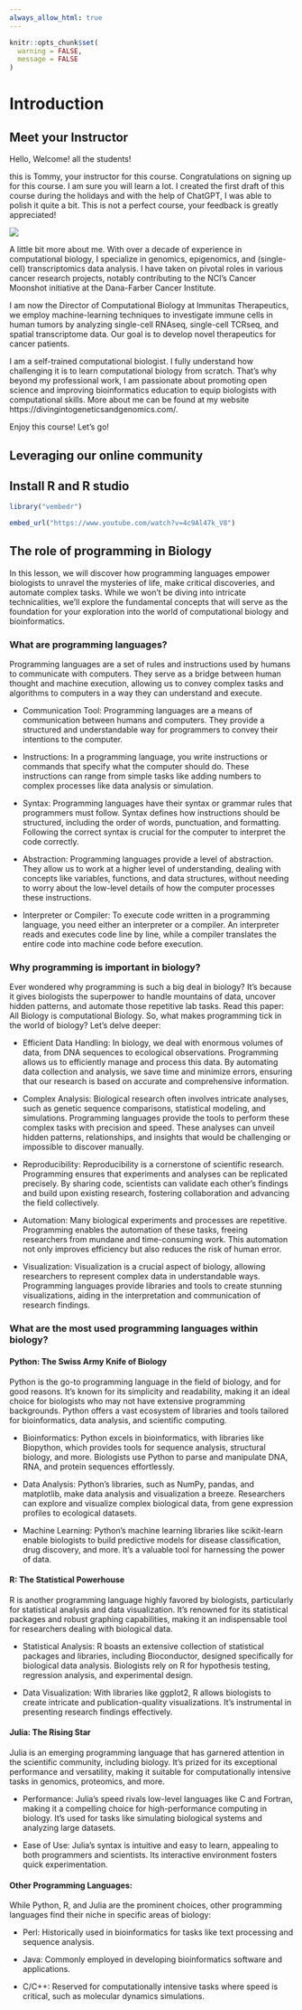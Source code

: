 ```yaml
--- 
always_allow_html: true
---
```


```r
knitr::opts_chunk$set(
  warning = FALSE,
  message = FALSE
)
```


# Introduction {#intro}

## Meet your Instructor

Hello, Welcome! all the students!

this is Tommy, your instructor for this course. Congratulations on signing up for this course. I am sure you will learn a lot. I created the first draft of this course during the holidays and with the help of ChatGPT, I was able to polish it quite a bit. This is not a perfect course, your feedback is greatly appreciated!

![](images/Ming_Tang_small.png)

A little bit more about me. With over a decade of experience in computational biology, I specialize in genomics, epigenomics, and (single-cell) transcriptomics data analysis. I have taken on pivotal roles in various cancer research projects, notably contributing to the NCI's Cancer Moonshot initiative at the Dana-Farber Cancer Institute.

I am now the Director of Computational Biology at Immunitas Therapeutics, we employ machine-learning techniques to investigate immune cells in human tumors by analyzing single-cell RNAseq, single-cell TCRseq, and spatial transcriptome data. Our goal is to develop novel therapeutics for cancer patients. 

I am a self-trained computational biologist. I fully understand how challenging it is to learn computational biology from scratch. That's why beyond my professional work, I am passionate about promoting open science and improving bioinformatics education to equip biologists with computational skills.  More about me can be found at my website https://divingintogeneticsandgenomics.com/.

Enjoy this course! Let's go!

## Leveraging our online community


## Install R and R studio

```r
library("vembedr")

embed_url("https://www.youtube.com/watch?v=4c9Al47k_V8")
```


## The role of programming in Biology

In this lesson, we will discover how programming languages empower biologists to unravel the mysteries of life, make critical discoveries, and automate complex tasks. While we won't be diving into intricate technicalities, we'll explore the fundamental concepts that will serve as the foundation for your exploration into the world of computational biology and bioinformatics.

### What are programming languages?

Programming languages are a set of rules and instructions used by humans to communicate with computers. They serve as a bridge between human thought and machine execution, allowing us to convey complex tasks and algorithms to computers in a way they can understand and execute.

* Communication Tool: Programming languages are a means of communication between humans and computers. They provide a structured and understandable way for programmers to convey their intentions to the computer.

* Instructions: In a programming language, you write instructions or commands that specify what the computer should do. These instructions can range from simple tasks like adding numbers to complex processes like data analysis or simulation.

* Syntax: Programming languages have their syntax or grammar rules that programmers must follow. Syntax defines how instructions should be structured, including the order of words, punctuation, and formatting. Following the correct syntax is crucial for the computer to interpret the code correctly.

* Abstraction: Programming languages provide a level of abstraction. They allow us to work at a higher level of understanding, dealing with concepts like variables, functions, and data structures, without needing to worry about the low-level details of how the computer processes these instructions.

* Interpreter or Compiler: To execute code written in a programming language, you need either an interpreter or a compiler. An interpreter reads and executes code line by line, while a compiler translates the entire code into machine code before execution.

### Why programming is important in biology?

Ever wondered why programming is such a big deal in biology? It's because it gives biologists the superpower to handle mountains of data, uncover hidden patterns, and automate those repetitive lab tasks. Read this paper: All Biology is computational Biology. So, what makes programming tick in the world of biology? Let's delve deeper:

* Efficient Data Handling: In biology, we deal with enormous volumes of data, from DNA sequences to ecological observations. Programming allows us to efficiently manage and process this data. By automating data collection and analysis, we save time and minimize errors, ensuring that our research is based on accurate and comprehensive information.

* Complex Analysis: Biological research often involves intricate analyses, such as genetic sequence comparisons, statistical modeling, and simulations. Programming languages provide the tools to perform these complex tasks with precision and speed. These analyses can unveil hidden patterns, relationships, and insights that would be challenging or impossible to discover manually.

* Reproducibility: Reproducibility is a cornerstone of scientific research. Programming ensures that experiments and analyses can be replicated precisely. By sharing code, scientists can validate each other's findings and build upon existing research, fostering collaboration and advancing the field collectively.

* Automation: Many biological experiments and processes are repetitive. Programming enables the automation of these tasks, freeing researchers from mundane and time-consuming work. This automation not only improves efficiency but also reduces the risk of human error.

* Visualization: Visualization is a crucial aspect of biology, allowing researchers to represent complex data in understandable ways. Programming languages provide libraries and tools to create stunning visualizations, aiding in the interpretation and communication of research findings.

### What are the most used programming languages within biology?

#### Python: The Swiss Army Knife of Biology

Python is the go-to programming language in the field of biology, and for good reasons. It's known for its simplicity and readability, making it an ideal choice for biologists who may not have extensive programming backgrounds. Python offers a vast ecosystem of libraries and tools tailored for bioinformatics, data analysis, and scientific computing.

* Bioinformatics: Python excels in bioinformatics, with libraries like Biopython, which provides tools for sequence analysis, structural biology, and more. Biologists use Python to parse and manipulate DNA, RNA, and protein sequences effortlessly.

* Data Analysis: Python's libraries, such as NumPy, pandas, and matplotlib, make data analysis and visualization a breeze. Researchers can explore and visualize complex biological data, from gene expression profiles to ecological datasets.

* Machine Learning: Python's machine learning libraries like scikit-learn enable biologists to build predictive models for disease classification, drug discovery, and more. It's a valuable tool for harnessing the power of data.

#### R: The Statistical Powerhouse

R is another programming language highly favored by biologists, particularly for statistical analysis and data visualization. It's renowned for its statistical packages and robust graphing capabilities, making it an indispensable tool for researchers dealing with biological data.

* Statistical Analysis: R boasts an extensive collection of statistical packages and libraries, including Bioconductor, designed specifically for biological data analysis. Biologists rely on R for hypothesis testing, regression analysis, and experimental design.

* Data Visualization: With libraries like ggplot2, R allows biologists to create intricate and publication-quality visualizations. It's instrumental in presenting research findings effectively.

#### Julia: The Rising Star

Julia is an emerging programming language that has garnered attention in the scientific community, including biology. It's prized for its exceptional performance and versatility, making it suitable for computationally intensive tasks in genomics, proteomics, and more.

* Performance: Julia's speed rivals low-level languages like C and Fortran, making it a compelling choice for high-performance computing in biology. It's used for tasks like simulating biological systems and analyzing large datasets.

* Ease of Use: Julia's syntax is intuitive and easy to learn, appealing to both programmers and scientists. Its interactive environment fosters quick experimentation.

#### Other Programming Languages:

While Python, R, and Julia are the prominent choices, other programming languages find their niche in specific areas of biology:

* Perl: Historically used in bioinformatics for tasks like text processing and sequence analysis.

* Java: Commonly employed in developing bioinformatics software and applications.

* C/C++: Reserved for computationally intensive tasks where speed is critical, such as molecular dynamics simulations.

